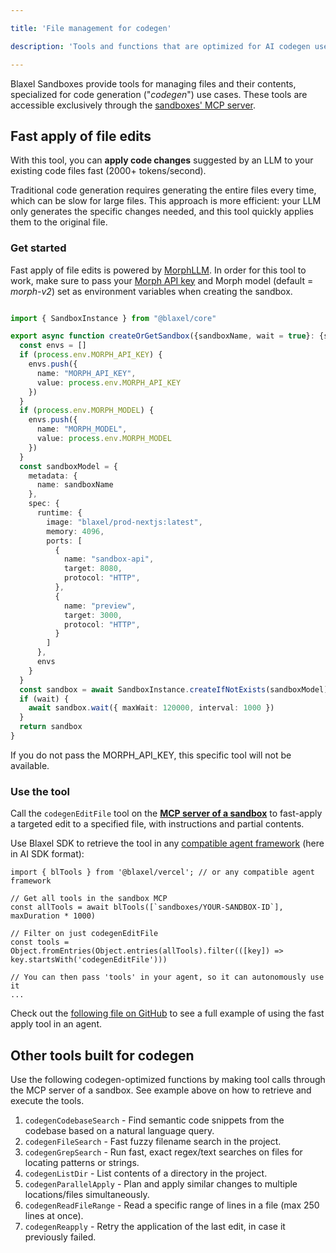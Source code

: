 ```yaml
---

title: 'File management for codegen'

description: 'Tools and functions that are optimized for AI codegen use cases.'

---
```


Blaxel Sandboxes provide tools for managing files and their contents, specialized for code generation ("*codegen*") use cases. These tools are accessible exclusively through the [sandboxes' MCP server](https://docs.blaxel.ai/Sandboxes/Overview#mcp-server-for-a-sandbox).

## Fast apply of file edits

With this tool, you can **apply code changes** suggested by an LLM to your existing code files fast (2000+ tokens/second).

Traditional code generation requires generating the entire files every time, which can be slow for large files. This approach is more efficient: your LLM only generates the specific changes needed, and this tool quickly applies them to the original file.

### Get started

Fast apply of file edits is powered by [MorphLLM](https://morphllm.com/). In order for this tool to work, make sure to pass your [Morph API key](https://docs.morphllm.com/api-reference/introduction#authentication) and Morph model (default = *morph-v2*) set as environment variables when creating the sandbox.

<CodeGroup>

```typescript TypeScript

import { SandboxInstance } from "@blaxel/core"

export async function createOrGetSandbox({sandboxName, wait = true}: {sandboxName: string, wait?: boolean}) {
  const envs = []
  if (process.env.MORPH_API_KEY) {
    envs.push({
      name: "MORPH_API_KEY",
      value: process.env.MORPH_API_KEY
    })
  }
  if (process.env.MORPH_MODEL) {
    envs.push({
      name: "MORPH_MODEL",
      value: process.env.MORPH_MODEL
    })
  }
  const sandboxModel = {
    metadata: {
      name: sandboxName
    },
    spec: {
      runtime: {
        image: "blaxel/prod-nextjs:latest",
        memory: 4096,
        ports: [
          {
            name: "sandbox-api",
            target: 8080,
            protocol: "HTTP",
          },
          {
            name: "preview",
            target: 3000,
            protocol: "HTTP",
          }
        ]
      },
      envs
    }
  }
  const sandbox = await SandboxInstance.createIfNotExists(sandboxModel)
  if (wait) {
    await sandbox.wait({ maxWait: 120000, interval: 1000 })
  }
  return sandbox
}

```

</CodeGroup>

<Note>If you do not pass the MORPH_API_KEY, this specific tool will not be available.</Note>

### Use the tool

Call the `codegenEditFile` tool on the **[MCP server of a sandbox](https://docs.blaxel.ai/Sandboxes/Overview#mcp-server-for-a-sandbox)** to fast-apply a targeted edit to a specified file, with instructions and partial contents.

Use Blaxel SDK to retrieve the tool in any [compatible agent framework](../Frameworks/Overview) (here in AI SDK format):

```tsx
import { blTools } from '@blaxel/vercel'; // or any compatible agent framework

// Get all tools in the sandbox MCP
const allTools = await blTools([`sandboxes/YOUR-SANDBOX-ID`], maxDuration * 1000)

// Filter on just codegenEditFile
const tools = Object.fromEntries(Object.entries(allTools).filter(([key]) => key.startsWith('codegenEditFile')))

// You can then pass 'tools' in your agent, so it can autonomously use it
...
```

Check out the [following file on GitHub](https://github.com/blaxel-ai/sdk-typescript/blob/main/tests/sandbox/nextjs-sandbox-test/src/app/api/sandboxes/%5Bid%5D/chat/route.ts) to see a full example of using the fast apply tool in an agent.

## Other tools built for codegen

Use the following codegen-optimized functions by making tool calls through the MCP server of a sandbox. See example above on how to retrieve and execute the tools.

1. `codegenCodebaseSearch` - Find semantic code snippets from the codebase based on a natural language query.
2. `codegenFileSearch` - Fast fuzzy filename search in the project.
3. `codegenGrepSearch` - Run fast, exact regex/text searches on files for locating patterns or strings.
4. `codegenListDir` - List contents of a directory in the project.
5. `codegenParallelApply` - Plan and apply similar changes to multiple locations/files simultaneously.
6. `codegenReadFileRange` - Read a specific range of lines in a file (max 250 lines at once).
7. `codegenReapply` - Retry the application of the last edit, in case it previously failed.